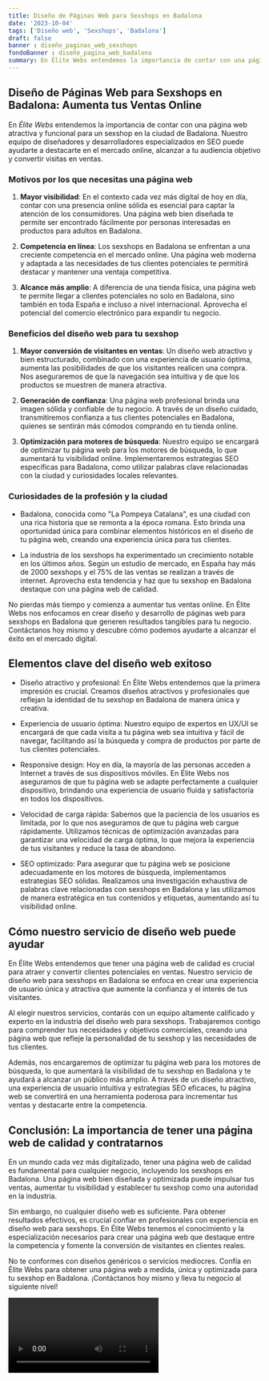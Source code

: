 ```yaml
---
title: Diseño de Páginas Web para Sexshops en Badalona
date: '2023-10-04'
tags: ['Diseño web', 'Sexshops', 'Badalona']
draft: false
banner : diseño_paginas_web_sexshops
fondoBanner : diseño_pagina_web_badalona
summary: En Élite Webs entendemos la importancia de contar con una página web atractiva y funcional para un sexshop en la ciudad de Badalona. Nuestro equipo de diseñadores y desarrolladores especializados en SEO puede ayudarte a destacarte en el mercado online, alcanzar a tu audiencia objetivo y convertir visitas en ventas.
---
```


## Diseño de Páginas Web para Sexshops en Badalona: Aumenta tus Ventas Online

En *Élite Webs* entendemos la importancia de contar con una página web atractiva y funcional para un sexshop en la ciudad de Badalona. Nuestro equipo de diseñadores y desarrolladores especializados en SEO puede ayudarte a destacarte en el mercado online, alcanzar a tu audiencia objetivo y convertir visitas en ventas.

### Motivos por los que necesitas una página web

1. **Mayor visibilidad**: En el contexto cada vez más digital de hoy en día, contar con una presencia online sólida es esencial para captar la atención de los consumidores. Una página web bien diseñada te permite ser encontrado fácilmente por personas interesadas en productos para adultos en Badalona.

2. **Competencia en línea**: Los sexshops en Badalona se enfrentan a una creciente competencia en el mercado online. Una página web moderna y adaptada a las necesidades de tus clientes potenciales te permitirá destacar y mantener una ventaja competitiva.

3. **Alcance más amplio**: A diferencia de una tienda física, una página web te permite llegar a clientes potenciales no solo en Badalona, sino también en toda España e incluso a nivel internacional. Aprovecha el potencial del comercio electrónico para expandir tu negocio.

### Beneficios del diseño web para tu sexshop

1. **Mayor conversión de visitantes en ventas**: Un diseño web atractivo y bien estructurado, combinado con una experiencia de usuario óptima, aumenta las posibilidades de que los visitantes realicen una compra. Nos aseguraremos de que la navegación sea intuitiva y de que los productos se muestren de manera atractiva.

2. **Generación de confianza**: Una página web profesional brinda una imagen sólida y confiable de tu negocio. A través de un diseño cuidado, transmitiremos confianza a tus clientes potenciales en Badalona, quienes se sentirán más cómodos comprando en tu tienda online.

3. **Optimización para motores de búsqueda**: Nuestro equipo se encargará de optimizar tu página web para los motores de búsqueda, lo que aumentará tu visibilidad online. Implementaremos estrategias SEO específicas para Badalona, como utilizar palabras clave relacionadas con la ciudad y curiosidades locales relevantes.

### Curiosidades de la profesión y la ciudad

- Badalona, conocida como "La Pompeya Catalana", es una ciudad con una rica historia que se remonta a la época romana. Esto brinda una oportunidad única para combinar elementos históricos en el diseño de tu página web, creando una experiencia única para tus clientes.

- La industria de los sexshops ha experimentado un crecimiento notable en los últimos años. Según un estudio de mercado, en España hay más de 2000 sexshops y el 75% de las ventas se realizan a través de internet. Aprovecha esta tendencia y haz que tu sexshop en Badalona destaque con una página web de calidad.

No pierdas más tiempo y comienza a aumentar tus ventas online. En Élite Webs nos enfocamos en crear diseño y desarrollo de páginas web para sexshops en Badalona que generen resultados tangibles para tu negocio. Contáctanos hoy mismo y descubre cómo podemos ayudarte a alcanzar el éxito en el mercado digital.

<GifSeo />

<Cta />

## Elementos clave del diseño web exitoso

- Diseño atractivo y profesional: En Élite Webs entendemos que la primera impresión es crucial. Creamos diseños atractivos y profesionales que reflejan la identidad de tu sexshop en Badalona de manera única y creativa.

- Experiencia de usuario óptima: Nuestro equipo de expertos en UX/UI se encargará de que cada visita a tu página web sea intuitiva y fácil de navegar, facilitando así la búsqueda y compra de productos por parte de tus clientes potenciales.

- Responsive design: Hoy en día, la mayoría de las personas acceden a Internet a través de sus dispositivos móviles. En Élite Webs nos aseguramos de que tu página web se adapte perfectamente a cualquier dispositivo, brindando una experiencia de usuario fluida y satisfactoria en todos los dispositivos.

- Velocidad de carga rápida: Sabemos que la paciencia de los usuarios es limitada, por lo que nos aseguramos de que tu página web cargue rápidamente. Utilizamos técnicas de optimización avanzadas para garantizar una velocidad de carga óptima, lo que mejora la experiencia de tus visitantes y reduce la tasa de abandono.

- SEO optimizado: Para asegurar que tu página web se posicione adecuadamente en los motores de búsqueda, implementamos estrategias SEO sólidas. Realizamos una investigación exhaustiva de palabras clave relacionadas con sexshops en Badalona y las utilizamos de manera estratégica en tus contenidos y etiquetas, aumentando así tu visibilidad online.

## Cómo nuestro servicio de diseño web puede ayudar

En Élite Webs entendemos que tener una página web de calidad es crucial para atraer y convertir clientes potenciales en ventas. Nuestro servicio de diseño web para sexshops en Badalona se enfoca en crear una experiencia de usuario única y atractiva que aumente la confianza y el interés de tus visitantes.

Al elegir nuestros servicios, contarás con un equipo altamente calificado y experto en la industria del diseño web para sexshops. Trabajaremos contigo para comprender tus necesidades y objetivos comerciales, creando una página web que refleje la personalidad de tu sexshop y las necesidades de tus clientes.

Además, nos encargaremos de optimizar tu página web para los motores de búsqueda, lo que aumentará la visibilidad de tu sexshop en Badalona y te ayudará a alcanzar un público más amplio. A través de un diseño atractivo, una experiencia de usuario intuitiva y estrategias SEO eficaces, tu página web se convertirá en una herramienta poderosa para incrementar tus ventas y destacarte entre la competencia.

## Conclusión: La importancia de tener una página web de calidad y contratarnos

En un mundo cada vez más digitalizado, tener una página web de calidad es fundamental para cualquier negocio, incluyendo los sexshops en Badalona. Una página web bien diseñada y optimizada puede impulsar tus ventas, aumentar tu visibilidad y establecer tu sexshop como una autoridad en la industria.

Sin embargo, no cualquier diseño web es suficiente. Para obtener resultados efectivos, es crucial confiar en profesionales con experiencia en diseño web para sexshops. En Élite Webs tenemos el conocimiento y la especialización necesarios para crear una página web que destaque entre la competencia y fomente la conversión de visitantes en clientes reales.

No te conformes con diseños genéricos o servicios mediocres. Confía en Élite Webs para obtener una página web a medida, única y optimizada para tu sexshop en Badalona. ¡Contáctanos hoy mismo y lleva tu negocio al siguiente nivel!

<Video />

<CtaBot job='Sexshops' city='Badalona'/>

<Gmaps query='Badalona+españa+maps' />